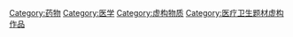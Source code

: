 [[Category:药物|Category:药物]]
[[Category:医学|Category:医学]]
[[Category:虚构物质|Category:虚构物质]]
[[Category:医疗卫生题材虚构作品|Category:医疗卫生题材虚构作品]]
